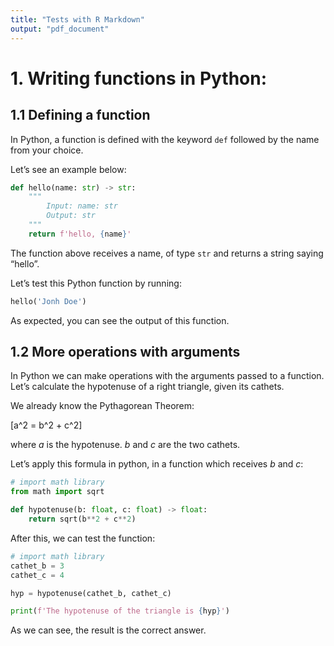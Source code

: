 ```yaml
---
title: "Tests with R Markdown"
output: "pdf_document" 
---
```


# 1. Writing functions in Python:

## 1.1 Defining a function

In Python, a function is defined with the keyword ```def``` followed by the name from your choice.

Let's see an example below:

```python
def hello(name: str) -> str:
    """
        Input: name: str
        Output: str
    """
    return f'hello, {name}'
```

The function above receives a name, of type ```str``` and returns a string saying "hello".

Let's test this Python function by running:
```python
hello('Jonh Doe')
```

As expected, you can see the output of this function.

## 1.2 More operations with arguments

In Python we can make operations with the arguments passed to a function. Let's calculate the hypotenuse of a right triangle, given its cathets.

We already know the Pythagorean Theorem:

\[a^2 = b^2 + c^2\]

where $a$ is the hypotenuse. $b$ and $c$ are the two cathets.

Let's apply this formula in python, in a function which receives $b$ and $c$:

```python
# import math library
from math import sqrt

def hypotenuse(b: float, c: float) -> float:
    return sqrt(b**2 + c**2)
```

After this, we can test the function:

```python
# import math library
cathet_b = 3
cathet_c = 4

hyp = hypotenuse(cathet_b, cathet_c)

print(f'The hypotenuse of the triangle is {hyp}')
```

As we can see, the result is the correct answer.
